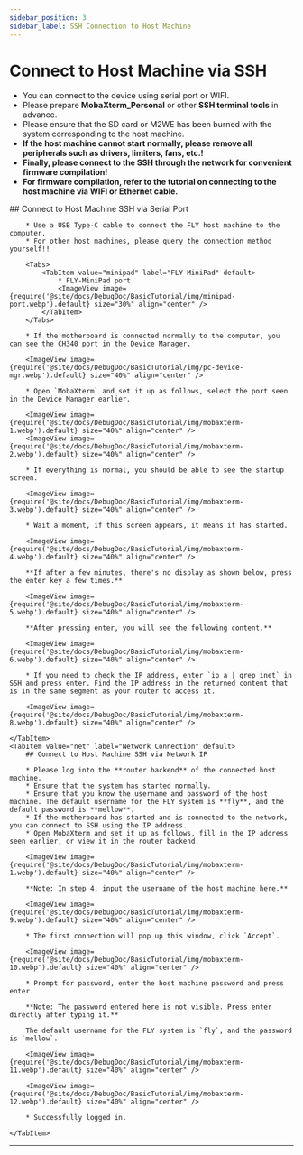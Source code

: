 ```yaml
---
sidebar_position: 3
sidebar_label: SSH Connection to Host Machine
---
```


# Connect to Host Machine via SSH

* You can connect to the device using serial port or WIFI.
* Please prepare **MobaXterm_Personal** or other **SSH terminal tools** in advance.
* Please ensure that the SD card or M2WE has been burned with the system corresponding to the host machine.
* **If the host machine cannot start normally, please remove all peripherals such as drivers, limiters, fans, etc.!**
* **Finally, please connect to the SSH through the network for convenient firmware compilation!**
* **For firmware compilation, refer to the tutorial on connecting to the host machine via WIFI or Ethernet cable.**

<Tabs>
    <TabItem value="serial" label="Serial Port Connection" default>
        ## Connect to Host Machine SSH via Serial Port

        * Use a USB Type-C cable to connect the FLY host machine to the computer.
        * For other host machines, please query the connection method yourself!!

        <Tabs>
            <TabItem value="minipad" label="FLY-MiniPad" default>
                * FLY-MiniPad port
                <ImageView image={require('@site/docs/DebugDoc/BasicTutorial/img/minipad-port.webp').default} size="30%" align="center" />
            </TabItem>
        </Tabs>

        * If the motherboard is connected normally to the computer, you can see the CH340 port in the Device Manager.

        <ImageView image={require('@site/docs/DebugDoc/BasicTutorial/img/pc-device-mgr.webp').default} size="40%" align="center" />

        * Open `MobaXterm` and set it up as follows, select the port seen in the Device Manager earlier.

        <ImageView image={require('@site/docs/DebugDoc/BasicTutorial/img/mobaxterm-1.webp').default} size="40%" align="center" />
        <ImageView image={require('@site/docs/DebugDoc/BasicTutorial/img/mobaxterm-2.webp').default} size="40%" align="center" />

        * If everything is normal, you should be able to see the startup screen.

        <ImageView image={require('@site/docs/DebugDoc/BasicTutorial/img/mobaxterm-3.webp').default} size="40%" align="center" />

        * Wait a moment, if this screen appears, it means it has started.

        <ImageView image={require('@site/docs/DebugDoc/BasicTutorial/img/mobaxterm-4.webp').default} size="40%" align="center" />

        **If after a few minutes, there's no display as shown below, press the enter key a few times.**

        <ImageView image={require('@site/docs/DebugDoc/BasicTutorial/img/mobaxterm-5.webp').default} size="40%" align="center" />

        **After pressing enter, you will see the following content.**

        <ImageView image={require('@site/docs/DebugDoc/BasicTutorial/img/mobaxterm-6.webp').default} size="40%" align="center" />

        * If you need to check the IP address, enter `ip a | grep inet` in SSH and press enter. Find the IP address in the returned content that is in the same segment as your router to access it.

        <ImageView image={require('@site/docs/DebugDoc/BasicTutorial/img/mobaxterm-8.webp').default} size="40%" align="center" />

    </TabItem>
    <TabItem value="net" label="Network Connection" default>
        ## Connect to Host Machine SSH via Network IP

        * Please log into the **router backend** of the connected host machine.
        * Ensure that the system has started normally.
        * Ensure that you know the username and password of the host machine. The default username for the FLY system is **fly**, and the default password is **mellow**.
        * If the motherboard has started and is connected to the network, you can connect to SSH using the IP address.
        * Open MobaXterm and set it up as follows, fill in the IP address seen earlier, or view it in the router backend.

        <ImageView image={require('@site/docs/DebugDoc/BasicTutorial/img/mobaxterm-1.webp').default} size="40%" align="center" />

        **Note: In step 4, input the username of the host machine here.**

        <ImageView image={require('@site/docs/DebugDoc/BasicTutorial/img/mobaxterm-9.webp').default} size="40%" align="center" />

        * The first connection will pop up this window, click `Accept`.

        <ImageView image={require('@site/docs/DebugDoc/BasicTutorial/img/mobaxterm-10.webp').default} size="40%" align="center" />

        * Prompt for password, enter the host machine password and press enter.

        **Note: The password entered here is not visible. Press enter directly after typing it.**

        The default username for the FLY system is `fly`, and the password is `mellow`.

        <ImageView image={require('@site/docs/DebugDoc/BasicTutorial/img/mobaxterm-11.webp').default} size="40%" align="center" />

        <ImageView image={require('@site/docs/DebugDoc/BasicTutorial/img/mobaxterm-12.webp').default} size="40%" align="center" />

        * Successfully logged in.

    </TabItem>
</Tabs>

----
